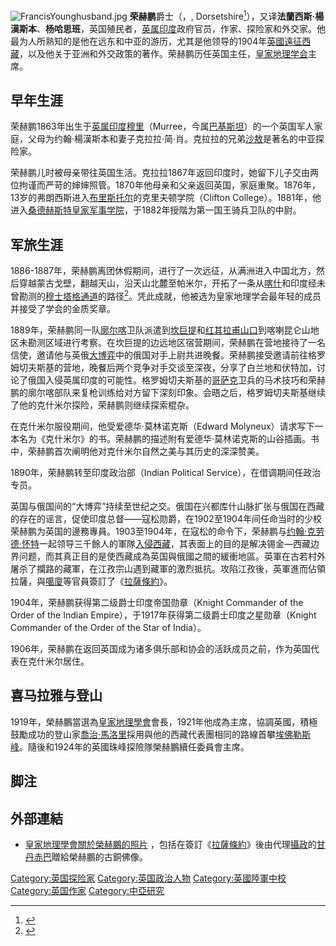 [[File:FrancisYounghusband.jpg|thumb]]
'''荣赫鹏'''爵士（{{lang|en|Sir '''Francis Younghusband'''}}，{{bd|1863年|5月31日|1942年|7月31日|catIdx=Y}}, Dorsetshire<ref>{{cite book|author=Anon|year=1942|title=Obituary: Sir Francis Edward Younghusband|publisher=Geographical Review 32(4)|page=681}}</ref>），又译'''法蘭西斯·楊漢斯本'''、'''杨哈思班'''，英国殖民者，[[英属印度|英属印度]]政府官员，作家、探险家和外交家。他最为人所熟知的是他在远东和中亚的游历，尤其是他领导的1904年[[英國侵藏戰爭|英國遠征西藏]]，以及他关于亚洲和外交政策的著作。荣赫鹏历任英国{{link-en|西藏邊防委員會|Tibet Frontier Commission}}主任，[[皇家地理学会|皇家地理学会]]主席。

== 早年生涯 ==
荣赫鹏1863年出生于[[英属印度|英属印度]][[穆里|穆里]]（Murree，今属[[巴基斯坦|巴基斯坦]]）的一个英国军人家庭，父母为约翰·楊漢斯本和妻子克拉拉·简·肖。克拉拉的兄弟[[沙敖|沙敖]]是著名的中亚探险家。

荣赫鹏儿时被母亲带往英国生活。克拉拉1867年返回印度时，她留下儿子交由两位拘谨而严苛的婶婶照管。1870年他母亲和父亲返回英国，家庭重聚。1876年，13岁的弗朗西斯进入[[布里斯托尔|布里斯托尔]]的克里夫顿学院（Clifton College）。1881年，他进入[[桑德赫斯特皇家军事学院|桑德赫斯特皇家军事学院]]，于1882年授階为第一国王骑兵卫队的中尉。

== 军旅生涯 ==
1886-1887年，荣赫鹏离团休假期间，进行了一次远征，从满洲进入中国北方，然后穿越蒙古戈壁，翻越天山，沿天山北麓至帕米尔，开拓了一条从[[喀什|喀什]]和印度经未曾勘测的[[木斯塔山口|穆士塔格通道]]的路径<ref>{{cite book|author=Younghusband, Francis E.|year=1896|title=The Heart of a Continent|page=58-290|publisher=John Murray, London. Facsimile reprint: (2005) Elbiron Classics.}}</ref>。凭此成就，他被选为皇家地理学会最年轻的成员并接受了学会的金质奖章。

1889年，荣赫鹏同一队[[廓尔喀|廓尔喀]]卫队派遣到[[坎巨提|坎巨提]]和[[红其拉甫山口|红其拉甫山口]]到喀喇昆仑山地区未勘测区域进行考察。在坎巨提的边远地区宿营期间，荣赫鹏在营地接待了一名信使，邀请他与英俄[[大博弈|大博弈]]中的俄国对手{{tsl|en|Bronislav_Grombchevsky|格罗姆切夫斯基}}上尉共进晚餐。荣赫鹏接受邀请前往格罗姆切夫斯基的营地，晚餐后两个竞争对手交谈至深夜，分享了白兰地和伏特加，讨论了俄国入侵英属印度的可能性。格罗姆切夫斯基的[[哥萨克|哥萨克]]卫兵的马术技巧和荣赫鹏的廓尔喀部队来复枪训练给对方留下深刻印象。会晤之后，格罗姆切夫斯基继续了他的克什米尔探险，荣赫鹏则继续探索棍杂。

在克什米尔服役期间，他受爱德华·莫林诺克斯（Edward Molyneux）请求写下一本名为《克什米尔》的书。荣赫鹏的描述附有爱德华·莫林诺克斯的山谷插画。书中，荣赫鹏首次阐明他对克什米尔自然之美与其历史的深深赞美。

1890年，荣赫鹏转至印度政治部（Indian Political Service），在借调期间任政治专员。

英国与俄国间的“大博弈”持续至世纪之交。俄国在兴都库什山脉扩张与俄国在西藏的存在的谣言，促使印度总督——寇松勋爵，在1902至1904年间任命当时的少校荣赫鹏为英国的邊務專員。1903至1904年，在寇松的命令下，荣赫鹏与{{link-en|英國駐锡金政務官|List of political officers in the Kingdom of Sikkim|駐锡金政治专员}}[[约翰·克劳德·怀特|约翰·克劳德·怀特]]一起领导三千餘人的軍隊[[英國侵藏戰爭|入侵西藏]]，其表面上的目的是解决锡金—西藏边界问题，而其真正目的是使西藏成為英国與俄國之間的緩衝地區。英軍在古若村外屠杀了攔路的藏軍，在江孜宗山遇到藏軍的激烈抵抗。攻陷江孜後，英軍進而佔領拉薩，與[[噶廈|噶廈]]等官員簽訂了《[[拉薩條約|拉薩條約]]》。

1904年，荣赫鹏获得第二级爵士印度帝国勋章（Knight Commander of the Order of the Indian Empire），于1917年获得第二级爵士印度之星勋章（Knight Commander of the Order of the Star of India）。

1906年，荣赫鹏在返回英国成为诸多俱乐部和协会的活跃成员之前，作为英国代表在克什米尔居住。

== 喜马拉雅与登山 ==
1919年，榮赫鵬當選為[[皇家地理學會|皇家地理學會]]會長，1921年他成為{{link-en|埃佛勒斯峰委員會|Joint Himalayan Committee}}主席，協調英國{{link-en|1921年英國珠峰勘察隊|1921 British Mount Everest reconnaissance expedition|首次埃佛勒斯峰勘察隊}}，積極鼓勵成功的登山家[[喬治·馬洛里|喬治·馬洛里]]採用與他的西藏代表團相同的路線首攀[[埃佛勒斯峰|埃佛勒斯峰]]。隨後{{link-en|1922年英國珠峰探險隊|1922 British Mount Everest expedition|1922年}}和1924年的英國珠峰探險隊榮赫鵬續任委員會主席。

== 脚注 ==
<references />

==外部連結==
* [http://images.rgs.org/search.aspx?view=dDw0OTk0MTgzODU7O2w8c2VhcmNoX2N0bDppbWFnZVN1Ym1pdDtzZWFyY2hfY3RsOnNlYXJjaFBob3RvZ3JhcGhPclBlcnNvblNob3duOjA7c2VhcmNoX2N0bDpzZWFyY2hQaG90b2dyYXBoT3JQZXJzb25TaG93bjoxO3NlYXJjaF9jdGw6c2VhcmNoUGhvdG9ncmFwaE9yUGVyc29uU2hvd246MTs%2BPi0zuGD4Dm6hTZYHYIHKs3%2Fw3xgS&search_ctl%3Akeyword=younghusband&search_ctl%3Aimage_type_list=0&search_ctl%3Acollection_list=-1&search_ctl%3Adate_range_list=0&search_ctl%3AregionEvent=0&search_ctl%3AdropdownThemes=0&search_ctl%3AsearchPhotographOrPersonShown%3A0=on&search_ctl%3AsearchPhotographOrPersonShown%3A1=on&search_ctl%3Arefine_keyword_field=&isAdvancedSearchDisplay=&search_ctl%3Acollection_choosed=&search_ctl%3AisButtongotoPressed=no&search_ctl%3AimageSubmit.x=12&search_ctl%3AimageSubmit.y=1 皇家地理學會關於榮赫鵬的照片] {{Wayback|url=http://images.rgs.org/search.aspx?view=dDw0OTk0MTgzODU7O2w8c2VhcmNoX2N0bDppbWFnZVN1Ym1pdDtzZWFyY2hfY3RsOnNlYXJjaFBob3RvZ3JhcGhPclBlcnNvblNob3duOjA7c2VhcmNoX2N0bDpzZWFyY2hQaG90b2dyYXBoT3JQZXJzb25TaG93bjoxO3NlYXJjaF9jdGw6c2VhcmNoUGhvdG9ncmFwaE9yUGVyc29uU2hvd246MTs%2BPi0zuGD4Dm6hTZYHYIHKs3%2Fw3xgS&search_ctl%3Akeyword=younghusband&search_ctl%3Aimage_type_list=0&search_ctl%3Acollection_list=-1&search_ctl%3Adate_range_list=0&search_ctl%3AregionEvent=0&search_ctl%3AdropdownThemes=0&search_ctl%3AsearchPhotographOrPersonShown%3A0=on&search_ctl%3AsearchPhotographOrPersonShown%3A1=on&search_ctl%3Arefine_keyword_field=&isAdvancedSearchDisplay=&search_ctl%3Acollection_choosed=&search_ctl%3AisButtongotoPressed=no&search_ctl%3AimageSubmit.x=12&search_ctl%3AimageSubmit.y=1 |date=20171213010745 }}，包括在簽訂《[[拉薩條約|拉薩條約]]》後由代理[[攝政|攝政]]的[[甘丹赤巴|甘丹赤巴]]贈給榮赫鵬的古銅佛像。

{{Authority control}}
{{DEFAULTSORT:Younghusband, Francis}}
[[Category:英国探险家|Category:英国探险家]]
[[Category:英国政治人物|Category:英国政治人物]]
[[Category:英國陸軍中校|Category:英國陸軍中校]]
[[Category:英国作家|Category:英国作家]]
[[Category:中亞研究|Category:中亞研究]]